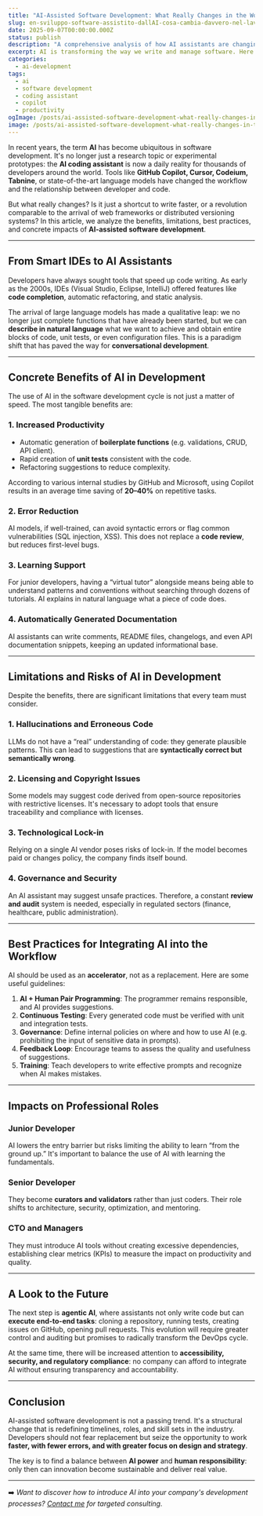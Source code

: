 ```yaml
---
title: "AI-Assisted Software Development: What Really Changes in the Work of Developers"
slug: en-sviluppo-software-assistito-dallAI-cosa-cambia-davvero-nel-lavoro-degli-sviluppatori
date: 2025-09-07T00:00:00.000Z
status: publish
description: "A comprehensive analysis of how AI assistants are changing software development: advantages, limitations, best practices, and impacts on professional roles. Over 1000 words to truly understand what it means to code with AI."
excerpt: AI is transforming the way we write and manage software. Here’s how it changes the lives of developers, what the concrete benefits are, and the limitations to be aware of.
categories:
  - ai-development
tags:
  - ai
  - software development
  - coding assistant
  - copilot
  - productivity
ogImage: /posts/ai-assisted-software-development-what-really-changes-in-the-work-of-developers/og.webp
image: /posts/ai-assisted-software-development-what-really-changes-in-the-work-of-developers/card.webp
---
```


In recent years, the term **AI** has become ubiquitous in software development. It's no longer just a research topic or experimental prototypes: the **AI coding assistant** is now a daily reality for thousands of developers around the world. Tools like **GitHub Copilot, Cursor, Codeium, Tabnine**, or state-of-the-art language models have changed the workflow and the relationship between developer and code.

But what really changes? Is it just a shortcut to write faster, or a revolution comparable to the arrival of web frameworks or distributed versioning systems? In this article, we analyze the benefits, limitations, best practices, and concrete impacts of **AI-assisted software development**.

---

## From Smart IDEs to AI Assistants

Developers have always sought tools that speed up code writing. As early as the 2000s, IDEs (Visual Studio, Eclipse, IntelliJ) offered features like **code completion**, automatic refactoring, and static analysis.

The arrival of large language models has made a qualitative leap: we no longer just complete functions that have already been started, but we can **describe in natural language** what we want to achieve and obtain entire blocks of code, unit tests, or even configuration files. This is a paradigm shift that has paved the way for **conversational development**.

---

## Concrete Benefits of AI in Development

The use of AI in the software development cycle is not just a matter of speed. The most tangible benefits are:

### 1. Increased Productivity
- Automatic generation of **boilerplate functions** (e.g. validations, CRUD, API client).  
- Rapid creation of **unit tests** consistent with the code.  
- Refactoring suggestions to reduce complexity.  

According to various internal studies by GitHub and Microsoft, using Copilot results in an average time saving of **20–40%** on repetitive tasks.

### 2. Error Reduction
AI models, if well-trained, can avoid syntactic errors or flag common vulnerabilities (SQL injection, XSS). This does not replace a **code review**, but reduces first-level bugs.

### 3. Learning Support
For junior developers, having a “virtual tutor” alongside means being able to understand patterns and conventions without searching through dozens of tutorials. AI explains in natural language what a piece of code does.

### 4. Automatically Generated Documentation
AI assistants can write comments, README files, changelogs, and even API documentation snippets, keeping an updated informational base.

---

## Limitations and Risks of AI in Development

Despite the benefits, there are significant limitations that every team must consider.

### 1. Hallucinations and Erroneous Code
LLMs do not have a “real” understanding of code: they generate plausible patterns. This can lead to suggestions that are **syntactically correct but semantically wrong**.

### 2. Licensing and Copyright Issues
Some models may suggest code derived from open-source repositories with restrictive licenses. It's necessary to adopt tools that ensure traceability and compliance with licenses.

### 3. Technological Lock-in
Relying on a single AI vendor poses risks of lock-in. If the model becomes paid or changes policy, the company finds itself bound.

### 4. Governance and Security
An AI assistant may suggest unsafe practices. Therefore, a constant **review and audit** system is needed, especially in regulated sectors (finance, healthcare, public administration).

---

## Best Practices for Integrating AI into the Workflow

AI should be used as an **accelerator**, not as a replacement. Here are some useful guidelines:

1. **AI + Human Pair Programming**: The programmer remains responsible, and AI provides suggestions.  
2. **Continuous Testing**: Every generated code must be verified with unit and integration tests.  
3. **Governance**: Define internal policies on where and how to use AI (e.g. prohibiting the input of sensitive data in prompts).  
4. **Feedback Loop**: Encourage teams to assess the quality and usefulness of suggestions.  
5. **Training**: Teach developers to write effective prompts and recognize when AI makes mistakes.  

---

## Impacts on Professional Roles

### Junior Developer
AI lowers the entry barrier but risks limiting the ability to learn “from the ground up.” It's important to balance the use of AI with learning the fundamentals.

### Senior Developer
They become **curators and validators** rather than just coders. Their role shifts to architecture, security, optimization, and mentoring.

### CTO and Managers
They must introduce AI tools without creating excessive dependencies, establishing clear metrics (KPIs) to measure the impact on productivity and quality.

---

## A Look to the Future

The next step is **agentic AI**, where assistants not only write code but can **execute end-to-end tasks**: cloning a repository, running tests, creating issues on GitHub, opening pull requests. This evolution will require greater control and auditing but promises to radically transform the DevOps cycle.

At the same time, there will be increased attention to **accessibility, security, and regulatory compliance**: no company can afford to integrate AI without ensuring transparency and accountability.

---

## Conclusion

AI-assisted software development is not a passing trend. It's a structural change that is redefining timelines, roles, and skill sets in the industry. Developers should not fear replacement but seize the opportunity to work **faster, with fewer errors, and with greater focus on design and strategy**.

The key is to find a balance between **AI power** and **human responsibility**: only then can innovation become sustainable and deliver real value.

---

➡️ *Want to discover how to introduce AI into your company's development processes? [Contact me](/contact) for targeted consulting.*